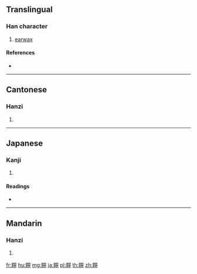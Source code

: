 {{character info/new}}
{{also|聍}}
==Translingual==

===Han character===
{{Han char|rn=128|rad=耳|as=14|sn=20|four=13121|canj=SJJPN}}

# [[earwax]]

====References====
* {{Han ref|kx=0970.160|dkj=29199|dj=1422.040|hdz=42799.100|uh=8079|ud=32889|bh=F4B2|bd=62642}}

----

==Cantonese==

===Hanzi===
{{yue-hanzi|jyut=|y=ning4|sim=聍}}

# {{defn|lang=yue|sort=耳14}}

----

==Japanese==

===Kanji===
{{ja-kanji|grade=|rs=耳14}}

# {{defn|lang=ja|sort=耳14}}

====Readings====
* {{ja-readings|on=[[でい]] (''dei''), [[にょう]] (''nyō'')|kun=[[みみあか]] (''mimiaka''), [[かまびすし]] (''kamabisushi'')}}

----

==Mandarin==

===Hanzi===
{{cmn-hanzi|sim=聍|pin=[[níng]] ([[ning2]])|wg=ning<sup>2</sup>}}

# {{defn|lang=cmn|sort=耳14}}

[[fr:聹]]
[[hu:聹]]
[[mg:聹]]
[[ja:聹]]
[[pl:聹]]
[[th:聹]]
[[zh:聹]]